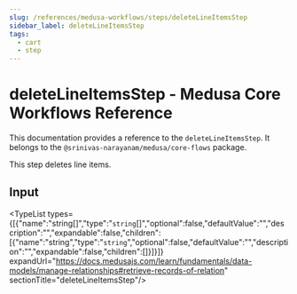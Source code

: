 ```yaml
---
slug: /references/medusa-workflows/steps/deleteLineItemsStep
sidebar_label: deleteLineItemsStep
tags:
  - cart
  - step
---
```



# deleteLineItemsStep - Medusa Core Workflows Reference

This documentation provides a reference to the `deleteLineItemsStep`. It belongs to the `@srinivas-narayanam/medusa/core-flows` package.

This step deletes line items.

## Input

<TypeList types={[{"name":"string[]","type":"`string`[]","optional":false,"defaultValue":"","description":"","expandable":false,"children":[{"name":"string","type":"`string`","optional":false,"defaultValue":"","description":"","expandable":false,"children":[]}]}]} expandUrl="https://docs.medusajs.com/learn/fundamentals/data-models/manage-relationships#retrieve-records-of-relation" sectionTitle="deleteLineItemsStep"/>
